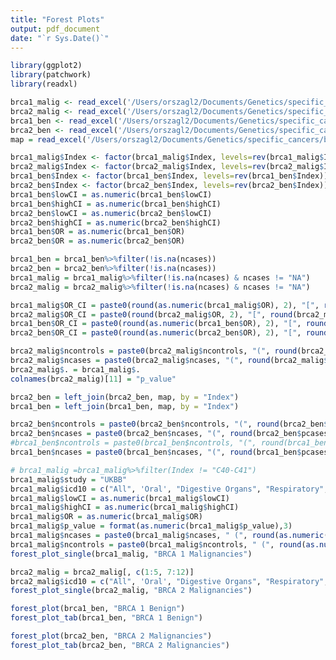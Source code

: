 ```yaml
---
title: "Forest Plots"
output: pdf_document
date: "`r Sys.Date()`"
---
```


```r
library(ggplot2)
library(patchwork)
library(readxl)
```

```r
brca1_malig <- read_excel('/Users/orszagl2/Documents/Genetics/specific_cancers/ukbb_brca1_malignancies.xlsx')
brca2_malig <- read_excel('/Users/orszagl2/Documents/Genetics/specific_cancers/ukbb_brca2_malignancies.xlsx')
brca1_ben <- read_excel('/Users/orszagl2/Documents/Genetics/specific_cancers/ukbb_brca1_benign.xlsx')
brca2_ben <- read_excel('/Users/orszagl2/Documents/Genetics/specific_cancers/ukbb_brca2_benign.xlsx')
map = read_excel('/Users/orszagl2/Documents/Genetics/specific_cancers/benign_codes.xlsx')
```

```r
brca1_malig$Index <- factor(brca1_malig$Index, levels=rev(brca1_malig$Index))
brca2_malig$Index <- factor(brca2_malig$Index, levels=rev(brca2_malig$Index))
brca1_ben$Index <- factor(brca1_ben$Index, levels=rev(brca1_ben$Index))
brca2_ben$Index <- factor(brca2_ben$Index, levels=rev(brca2_ben$Index))
brca1_ben$lowCI = as.numeric(brca1_ben$lowCI)
brca1_ben$highCI = as.numeric(brca1_ben$highCI)
brca2_ben$lowCI = as.numeric(brca2_ben$lowCI)
brca2_ben$highCI = as.numeric(brca2_ben$highCI)
brca1_ben$OR = as.numeric(brca1_ben$OR)
brca2_ben$OR = as.numeric(brca2_ben$OR)
```

```r
brca1_ben = brca1_ben%>%filter(!is.na(ncases))
brca2_ben = brca2_ben%>%filter(!is.na(ncases))
brca1_malig = brca1_malig%>%filter(!is.na(ncases) & ncases != "NA")
brca2_malig = brca2_malig%>%filter(!is.na(ncases) & ncases != "NA")
```


```r
brca1_malig$OR_CI = paste0(round(as.numeric(brca1_malig$OR), 2), "[", round(as.numeric(brca1_malig$lowCI), 2), "-", round(as.numeric(brca1_malig$highCI), 2), "]")
brca2_malig$OR_CI = paste0(round(brca2_malig$OR, 2), "[", round(brca2_malig$lowCI, 2), "-", round(brca2_malig$highCI, 2), "]")
brca1_ben$OR_CI = paste0(round(as.numeric(brca1_ben$OR), 2), "[", round(as.numeric(brca1_ben$lowCI), 2), "-", round(as.numeric(brca1_ben$highCI), 2), "]")
brca2_ben$OR_CI = paste0(round(as.numeric(brca2_ben$OR), 2), "[", round(as.numeric(brca2_ben$lowCI), 2), "-", round(as.numeric(brca2_ben$highCI), 2), "]")
```

```r
brca2_malig$ncontrols = paste0(brca2_malig$ncontrols, "(", round(brca2_malig$pcontrols, 2), ")")
brca2_malig$ncases = paste0(brca2_malig$ncases, "(", round(brca2_malig$pcases, 2), ")")
brca2_malig$. = brca1_malig$.
colnames(brca2_malig)[11] = "p_value"
```

```r
brca2_ben = left_join(brca2_ben, map, by = "Index")
brca1_ben = left_join(brca1_ben, map, by = "Index")
```

```r
brca2_ben$ncontrols = paste0(brca2_ben$ncontrols, "(", round(brca2_ben$pcontrols, 2), ")")
brca2_ben$ncases = paste0(brca2_ben$ncases, "(", round(brca2_ben$pcases, 2), ")")
#brca1_ben$ncontrols = paste0(brca1_ben$ncontrols, "(", round(brca1_ben$pcontrols, 2), ")")
brca1_ben$ncases = paste0(brca1_ben$ncases, "(", round(brca1_ben$pcases, 2), ")")
```

```r
# brca1_malig =brca1_malig%>%filter(Index != "C40-C41")
brca1_malig$study = "UKBB"
brca1_malig$icd10 = c("All", 'Oral', "Digestive Organs", "Respiratory", "Skin", "Soft Tissue", "Breast", "Female Genital", "Male Genital", "Urinary Tract", "CNS", "Endocrine", "Unspecified", "Lymphoid")
brca1_malig$lowCI = as.numeric(brca1_malig$lowCI)
brca1_malig$highCI = as.numeric(brca1_malig$highCI)
brca1_malig$OR = as.numeric(brca1_malig$OR)
brca1_malig$p_value = format(as.numeric(brca1_malig$p_value),3)
brca1_malig$ncases = paste0(brca1_malig$ncases, " (", round(as.numeric(brca1_malig$pcases),2), ")")
brca1_malig$ncontrols = paste0(brca1_malig$ncontrols, " (", round(as.numeric(brca1_malig$pcontrols),2), ")")
forest_plot_single(brca1_malig, "BRCA 1 Malignancies")
```

```r
brca2_malig = brca2_malig[, c(1:5, 7:12)]
brca2_malig$icd10 = c("All", 'Oral', "Digestive Organs", "Respiratory", "Bone", "Skin", "Soft Tissue", "Breast", "Female Genital", "Male Genital", "Urinary Tract", "CNS", "Endocrine", "Unspecified", "Lymphoid")
forest_plot_single(brca2_malig, "BRCA 2 Malignancies")
```

```r
forest_plot(brca1_ben, "BRCA 1 Benign")
forest_plot_tab(brca1_ben, "BRCA 1 Benign")
```

```r
forest_plot(brca2_ben, "BRCA 2 Malignancies")
forest_plot_tab(brca2_ben, "BRCA 2 Malignancies")
```
